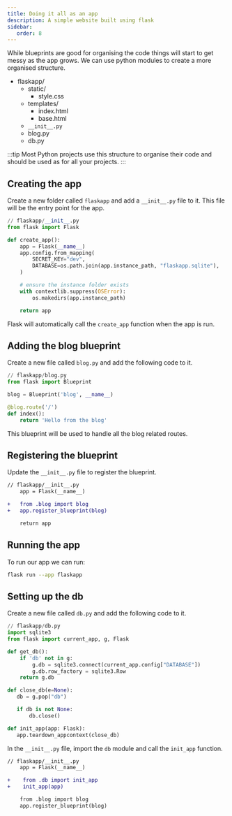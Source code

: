 ```yaml
---
title: Doing it all as an app
description: A simple website built using flask
sidebar:
   order: 8
---
```


While blueprints are good for organising the code things will start to get messy as the app grows. We can use python modules to create a more organised structure.


<FileTree>

- flaskapp/
  - static/
    - style.css
  - templates/
    - index.html
    - base.html
  - `__init__.py`
  - blog.py
  - db.py

</FileTree>

:::tip
Most Python projects use this structure to organise their code and should be used as for all your projects.
:::

## Creating the app

Create a new folder called `flaskapp` and add a `__init__.py` file to it. This file will be the entry point for the app.

```python
// flaskapp/__init__.py
from flask import Flask

def create_app():
    app = Flask(__name__)
    app.config.from_mapping(
        SECRET_KEY="dev",
        DATABASE=os.path.join(app.instance_path, "flaskapp.sqlite"),
    )

    # ensure the instance folder exists
    with contextlib.suppress(OSError):
        os.makedirs(app.instance_path)

    return app
```

Flask will automatically call the `create_app` function when the app is run.

## Adding the blog blueprint

Create a new file called `blog.py` and add the following code to it.

```python
// flaskapp/blog.py
from flask import Blueprint

blog = Blueprint('blog', __name__)

@blog.route('/')
def index():
    return 'Hello from the blog'
```

This blueprint will be used to handle all the blog related routes.

## Registering the blueprint

Update the `__init__.py` file to register the blueprint.

```diff lang="python"
// flaskapp/__init__.py
    app = Flask(__name__)

+   from .blog import blog
+   app.register_blueprint(blog)

    return app
```

## Running the app

To run our app we can run:

```bash
flask run --app flaskapp
```

## Setting up the db

Create a new file called `db.py` and add the following code to it.

```python
// flaskapp/db.py
import sqlite3
from flask import current_app, g, Flask

def get_db():
    if 'db' not in g:
        g.db = sqlite3.connect(current_app.config["DATABASE"])
        g.db.row_factory = sqlite3.Row
    return g.db

def close_db(e=None):
   db = g.pop("db")

   if db is not None:
       db.close()

def init_app(app: Flask):
   app.teardown_appcontext(close_db)
```

In the `__init__.py` file, import the `db` module and call the `init_app` function.

```diff lang="python"
// flaskapp/__init__.py
    app = Flask(__name__)

+    from .db import init_app
+    init_app(app)

    from .blog import blog
    app.register_blueprint(blog)
```
